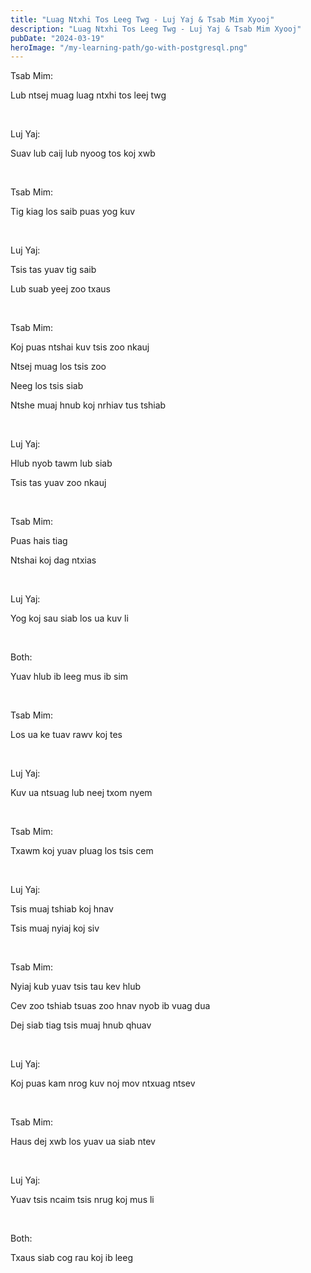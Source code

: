 ```yaml
---
title: "Luag Ntxhi Tos Leeg Twg - Luj Yaj & Tsab Mim Xyooj"
description: "Luag Ntxhi Tos Leeg Twg - Luj Yaj & Tsab Mim Xyooj"
pubDate: "2024-03-19"
heroImage: "/my-learning-path/go-with-postgresql.png"
---
```


Tsab Mim:

Lub ntsej muag luag ntxhi tos leej twg

<br />

Luj Yaj:

Suav lub caij lub nyoog tos koj xwb

<br />

Tsab Mim:

Tig kiag los saib puas yog kuv

<br />

Luj Yaj:

Tsis tas yuav tig saib

Lub suab yeej zoo txaus

<br />

Tsab Mim:

Koj puas ntshai kuv tsis zoo nkauj

Ntsej muag los tsis zoo

Neeg los tsis siab

Ntshe muaj hnub koj nrhiav tus tshiab

<br />

Luj Yaj:

Hlub nyob tawm lub siab

Tsis tas yuav zoo nkauj

<br />

Tsab Mim:

Puas hais tiag

Ntshai koj dag ntxias

<br />

Luj Yaj:

Yog koj sau siab los ua kuv li

<br />

Both:

Yuav hlub ib leeg mus ib sim

<br />

Tsab Mim:

Los ua ke tuav rawv koj tes

<br />

Luj Yaj:

Kuv ua ntsuag lub neej txom nyem

<br />

Tsab Mim:

Txawm koj yuav pluag los tsis cem

<br />

Luj Yaj:

Tsis muaj tshiab koj hnav

Tsis muaj nyiaj koj siv

<br />

Tsab Mim:

Nyiaj kub yuav tsis tau kev hlub

Cev zoo tshiab tsuas zoo hnav nyob ib vuag dua

Dej siab tiag tsis muaj hnub qhuav

<br />

Luj Yaj:

Koj puas kam nrog kuv noj mov ntxuag ntsev

<br />

Tsab Mim:

Haus dej xwb los yuav ua siab ntev

<br />

Luj Yaj:

Yuav tsis ncaim tsis nrug koj mus li

<br />

Both:

Txaus siab cog rau koj ib leeg
